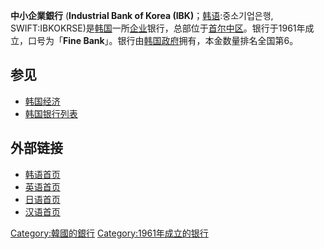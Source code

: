 {{Infobox Korean name
|img=Brinkhoff Chuncheon1.JPG
|hangul=중소기업은행
|hanja=中小企業銀行
|rr=Jungso Gieop Eunhaeng
|mr=Chungso Kiŏp Ŭnhaeng
}}
'''中小企業銀行''' ('''Industrial Bank of Korea (IBK)'''；[[韩语|韩语]]:중소기업은행, {{kse|024110}}SWIFT:IBKOKRSE)是[[韩国|韩国]]一所[[企业|企业]]银行，总部位于[[首尔|首尔]][[中区_(首尔)|中区]]。银行于1961年成立，口号为「'''Fine Bank'''」。银行由[[韩国政府|韩国政府]]拥有，本金数量排名全国第6。

==参见==
* [[韩国经济|韩国经济]]
* [[韩国银行列表|韩国银行列表]]
==外部链接==
* [http://www.kiupbank.co.kr 韩语首页] {{Wayback|url=http://www.kiupbank.co.kr/ |date=20200712130203 }}
* [http://english.kiupbank.co.kr 英语首页] {{Wayback|url=http://english.kiupbank.co.kr/ |date=20160430171838 }}
* [http://Japan.kiupbank.co.kr 日语首页] {{Wayback|url=http://japan.kiupbank.co.kr/ |date=20160430190850 }}
* [http://china.kiupbank.co.kr 汉语首页] {{Wayback|url=http://china.kiupbank.co.kr/ |date=20151116103823 }}

{{韓國的銀行}}
{{中华人民共和国银行}}
{{DEFAULTSORT:Jungso Gieop Eunhaeng}}
[[Category:韓國的銀行|Category:韓國的銀行]]
[[Category:1961年成立的银行|Category:1961年成立的银行]]